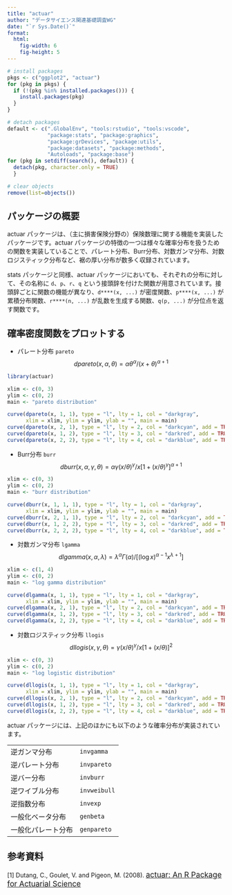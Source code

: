 ```yaml
---
title: "actuar"
author: "データサイエンス関連基礎調査WG"
date: "`r Sys.Date()`"
format:
  html:
    fig-width: 6
    fig-height: 5
---
```


```r

# install packages
pkgs <- c("ggplot2", "actuar")
for (pkg in pkgs) {
  if (!(pkg %in% installed.packages())) {
    install.packages(pkg)
  }
}

# detach packages
default <- c(".GlobalEnv", "tools:rstudio", "tools:vscode",
             "package:stats", "package:graphics",
             "package:grDevices", "package:utils",
             "package:datasets", "package:methods",
             "Autoloads", "package:base")
for (pkg in setdiff(search(), default)) {
  detach(pkg, character.only = TRUE)
  }

# clear objects
remove(list=objects())
```

## パッケージの概要

actuar パッケージは、（主に損害保険分野の）保険数理に関する機能を実装したパッケージです。actuar パッケージの特徴の一つは様々な確率分布を扱うための関数を実装していることで、パレート分布、Burr分布、対数ガンマ分布、対数ロジスティック分布など、裾の厚い分布が数多く収録されています。

stats パッケージと同様、actuar パッケージにおいても、それぞれの分布に対して、その名称に `d`、`p`、`r`、`q` という接頭辞を付けた関数が用意されています。接頭辞ごとに関数の機能が異なり、`d****(x, ...)` が密度関数、`p****(x, ...)` が累積分布関数、`r****(n, ...)` が乱数を生成する関数、`q(p, ...)` が分位点を返す関数です。

## 確率密度関数をプロットする

-   パレート分布 `pareto`\
    $$dpareto(x,{\alpha},{\theta})={{\alpha}{\theta}^{\alpha}}/{(x+\theta)^{\alpha+1}}$$

```r
library(actuar)

xlim <- c(0, 3)
ylim <- c(0, 2)
main <- "pareto distribution"

curve(dpareto(x, 1, 1), type = "l", lty = 1, col = "darkgray",
      xlim = xlim, ylim = ylim, ylab = "", main = main)
curve(dpareto(x, 2, 1), type = "l", lty = 2, col = "darkcyan", add = TRUE)
curve(dpareto(x, 1, 2), type = "l", lty = 3, col = "darkred", add = TRUE)
curve(dpareto(x, 2, 2), type = "l", lty = 4, col = "darkblue", add = TRUE)
```

-   Burr分布 `burr`\
    $$dburr(x,{\alpha},{\gamma},{\theta})={{\alpha}{\gamma}(x/{\theta})^{\gamma}}/{x[1+(x/{\theta)^{\gamma}}]^{\alpha + 1}}$$

```r
xlim <- c(0, 3)
ylim <- c(0, 2)
main <- "burr distribution"

curve(dburr(x, 1, 1, 1), type = "l", lty = 1, col = "darkgray",
      xlim = xlim, ylim = ylim, ylab = "", main = main)
curve(dburr(x, 2, 1, 1), type = "l", lty = 2, col = "darkcyan", add = TRUE)
curve(dburr(x, 1, 2, 2), type = "l", lty = 3, col = "darkred", add = TRUE)
curve(dburr(x, 2, 2, 2), type = "l", lty = 4, col = "darkblue", add = TRUE)
```

-   対数ガンマ分布 `lgamma`\
    $$dlgamma(x,{\alpha},{\lambda})={{\lambda}^{\alpha}{\Gamma}({\alpha})}/{[(\log{x})^{\alpha-1}x^{\lambda+1}]}$$

```r
xlim <- c(1, 4)
ylim <- c(0, 2)
main <- "log gamma distribution"

curve(dlgamma(x, 1, 1), type = "l", lty = 1, col = "darkgray",
      xlim = xlim, ylim = ylim, ylab = "", main = main)
curve(dlgamma(x, 2, 1), type = "l", lty = 2, col = "darkcyan", add = TRUE)
curve(dlgamma(x, 1, 2), type = "l", lty = 3, col = "darkred", add = TRUE)
curve(dlgamma(x, 2, 2), type = "l", lty = 4, col = "darkblue", add = TRUE)
```

-   対数ロジスティック分布 `llogis`\
    $$dllogis(x,{\gamma},{\theta})={{\gamma}(x/{\theta})^{\gamma}}/{x[1+(x/{\theta)}]^2}$$

```r
xlim <- c(0, 3)
ylim <- c(0, 2)
main <- "log logistic distribution"

curve(dllogis(x, 1, 1), type = "l", lty = 1, col = "darkgray",
      xlim = xlim, ylim = ylim, ylab = "", main = main)
curve(dllogis(x, 2, 1), type = "l", lty = 2, col = "darkcyan", add = TRUE)
curve(dllogis(x, 1, 2), type = "l", lty = 3, col = "darkred", add = TRUE)
curve(dllogis(x, 2, 2), type = "l", lty = 4, col = "darkblue", add = TRUE)
```

actuar パッケージには、上記のほかにも以下のような確率分布が実装されています。

|                    |              |
|--------------------|--------------|
| 逆ガンマ分布       | `invgamma`   |
| 逆パレート分布     | `invpareto`  |
| 逆バー分布         | `invburr`    |
| 逆ワイブル分布     | `invweibull` |
| 逆指数分布         | `invexp`     |
| 一般化ベータ分布   | `genbeta`    |
| 一般化パレート分布 | `genpareto`  |

## 参考資料

\[1\] Dutang, C., Goulet, V. and Pigeon, M. (2008). [actuar: An R Package for Actuarial Science](#0){style="font-size: 13pt;"}
